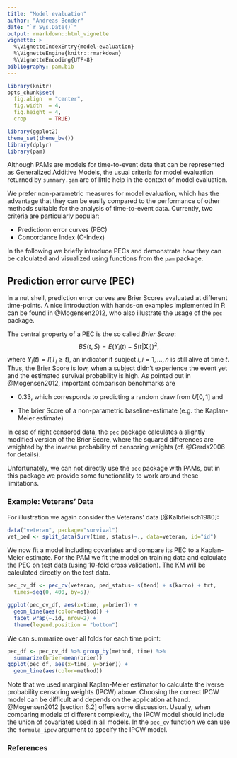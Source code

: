 ```yaml
---
title: "Model evaluation"
author: "Andreas Bender"
date: "`r Sys.Date()`"
output: rmarkdown::html_vignette
vignette: >
  %\VignetteIndexEntry{model-evaluation}
  %\VignetteEngine{knitr::rmarkdown}
  %\VignetteEncoding{UTF-8}
bibliography: pam.bib
---
```


```r
library(knitr)
opts_chunk$set(
  fig.align  = "center",
  fig.width  = 4,
  fig.height = 4,
  crop       = TRUE)
```


```r
library(ggplot2)
theme_set(theme_bw())
library(dplyr)
library(pam)
```


Although PAMs are models for time-to-event data that can be represented as 
Generalized Additive Models, the usual criteria for model evaluation returned 
by `summary.gam` are of little help in the context of model evaluation. 

We prefer non-parametric measures for model evaluation, which has the advantage 
that they can be easily compared to the performance of other methods suitable 
for the analysis of time-to-event data. Currently, two criteria are particularly 
popular: 

- Predictionn error curves (PEC)
- Concordance Index (C-Index)

In the following we briefly introduce PECs and demonstrate how they can be 
calculated and visualized using functions from the `pam` package.

## Prediction error curve (PEC)
In a nut shell, prediction error curves are Brier Scores evaluated at different 
time-points. A nice introduction with hands-on examples implemented in R can 
be found in @Mogensen2012, who also illustrate the usage of the `pec` package. 


The central property of a PEC is the so called *Brier Score*: 
$$
BS(t, \hat{S}) = E(Y_i(t) - \hat{S}(t|\mathbf{X}_i))^2, 
$$
where $Y_i(t) = I(T_i \geq t)$, an indicator if subject $i, i=1,\ldots,n$ is 
still alive at time $t$. Thus, the Brier Score is low, when a subject didn't 
experience the event yet and the estimated survival probability is high. 
As pointed out in @Mogensen2012, important comparison benchmarks are 
  
  - 0.33, which corresponds to predicting a random draw from $U[0, 1]$ and
  
  - The brier Score of a non-parametric baseline-estimate (e.g. the Kaplan-Meier estimate)
  
In case of right censored data, the `pec` package calculates a slightly modified 
version of the Brier Score, where the squared differences are weighted by the 
inverse probability of censoring weights (cf. @Gerds2006 for details).

Unfortunately, we can not directly use the `pec` package with PAMs, but in this 
package we provide some functionality to work around these limitations. 

### Example: Veterans' Data
For illustration we again consider the Veterans' data [@Kalbfleisch1980]: 

```r
data("veteran", package="survival")
vet_ped <- split_data(Surv(time, status)~., data=veteran, id="id")
```

We now fit a model including covariates and compare its PEC to a Kaplan-Meier 
estimate. For the PAM we fit the model on training data and calculate 
the PEC on test data (using 10-fold cross validation). The KM will be calculated
directly on the test data. 

```r
pec_cv_df <- pec_cv(veteran, ped_status~ s(tend) + s(karno) + trt, 
  times=seq(0, 400, by=5))
```

```r
ggplot(pec_cv_df, aes(x=time, y=brier)) + 
  geom_line(aes(color=method)) + 
  facet_wrap(~.id, nrow=2) + 
  theme(legend.position = "bottom")
```

We can summarize over all folds for each time point: 
```r
pec_df <- pec_cv_df %>% group_by(method, time) %>% 
  summarize(brier=mean(brier))
ggplot(pec_df, aes(x=time, y=brier)) +
  geom_line(aes(color=method))
```

Note that we used marginal Kaplan-Meier estimator to calculate the 
iverse probability censoring weights (IPCW) above. Choosing the correct 
IPCW model can be difficult and depends on the application at hand. 
@Mogensen2012 [section 6.2] offers some discussion. Usually, when comparing 
models of different complexity, the IPCW model should include the union of 
covariates used in all models. In the `pec_cv` function we can use 
the `formula_ipcw` argument to specify the IPCW model.


### References